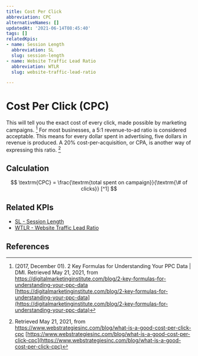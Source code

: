 ```yaml
---
title: Cost Per Click
abbreviation: CPC
alternativeNames: []
updatedAt: '2021-06-14T08:45:40'
tags: []
relatedKpis:
- name: Session Length
  abbreviation: SL
  slug: session-length
- name: Website Traffic Lead Ratio
  abbreviation: WTLR
  slug: website-traffic-lead-ratio

---
```


# Cost Per Click (CPC)

This will tell you the exact cost of every click, made possible by marketing campaigns. [^1] For most businesses, a 5:1 revenue-to-ad ratio is considered acceptable. This means for every dollar spent in advertising, five dollars in revenue is produced. A 20% cost-per-acquisition, or CPA, is another way of expressing this ratio. [^2]

## Calculation

$$
\textrm{CPC} = \frac{\textrm{total spent on campaign}}{\textrm{\# of clicks}} [^1]
$$



## Related KPIs

- [SL - Session Length](/en/kpis/session-length)
- [WTLR - Website Traffic Lead Ratio](/en/kpis/website-traffic-lead-ratio)

## References

[^1]: (2017, December 01). 2 Key Formulas for Understanding Your PPC Data | DMI. Retrieved May 21, 2021, from https://digitalmarketinginstitute.com/blog/2-key-formulas-for-understanding-your-ppc-data [https://digitalmarketinginstitute.com/blog/2-key-formulas-for-understanding-your-ppc-data](https://digitalmarketinginstitute.com/blog/2-key-formulas-for-understanding-your-ppc-data)
[^2]:   Retrieved May 21, 2021, from https://www.webstrategiesinc.com/blog/what-is-a-good-cost-per-click-cpc [https://www.webstrategiesinc.com/blog/what-is-a-good-cost-per-click-cpc](https://www.webstrategiesinc.com/blog/what-is-a-good-cost-per-click-cpc)
[^3]: (2017, December 01). 2 Key Formulas for Understanding Your PPC Data | DMI. Retrieved May 21, 2021, from https://digitalmarketinginstitute.com/blog/2-key-formulas-for-understanding-your-ppc-data [https://digitalmarketinginstitute.com/blog/2-key-formulas-for-understanding-your-ppc-data](https://digitalmarketinginstitute.com/blog/2-key-formulas-for-understanding-your-ppc-data)
